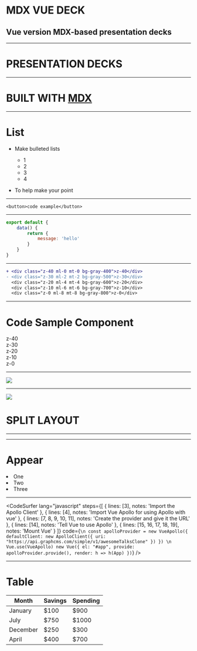 
# MDX VUE DECK

## Vue version MDX-based presentation decks

---

# PRESENTATION DECKS

---

<h1>BUILT WITH <a href="https://github.com/mdx-js/mdx" target="_blank">MDX</a></h1>

---

# List

- Make bulleted lists

    - 1
    - 2
    - 3
    - 4

- To help make your point

---

```
<button>code example</button>
```

---

```jsx
export default {
    data() {
        return {
            message: 'hello'
        }
    }
}
```

---

```diff
+ <div class="z-40 ml-0 mt-0 bg-gray-400">z-40</div>
- <div class="z-30 ml-2 mt-2 bg-gray-500">z-30</div>
  <div class="z-20 ml-4 mt-4 bg-gray-600">z-20</div>
  <div class="z-10 ml-6 mt-6 bg-gray-700">z-10</div>
  <div class="z-0 ml-8 mt-8 bg-gray-800">z-0</div>
```

---

# Code Sample Component

<CodeSample lineNumbers={true}>
  <div class="relative h-32 text-center">
    <div class="z-40 absolute w-24 h-24 ml-0 mt-0 bg-gray-400 flex justify-center items-center">z-40</div>
    <div class="z-30 absolute w-24 h-24 ml-2 mt-2 bg-gray-500 flex justify-center items-center">z-30</div>
    <div class="z-20 absolute w-24 h-24 ml-4 mt-4 bg-gray-600 flex justify-center items-center">z-20</div>
    <div class="z-10 absolute w-24 h-24 ml-6 mt-6 bg-gray-700 flex justify-center items-center">z-10</div>
    <div class="z-0 absolute w-24 h-24 ml-8 mt-8 bg-gray-800 flex justify-center items-center">z-0</div>
  </div>
</CodeSample>

---

![](https://images.unsplash.com/photo-1462331940025-496dfbfc7564?ixlib=rb-1.2.1&ixid=eyJhcHBfaWQiOjEyMDd9&auto=format&fit=crop&w=1054&q=80)

---

<Split>

![](https://images.unsplash.com/photo-1462331940025-496dfbfc7564?ixlib=rb-1.2.1&ixid=eyJhcHBfaWQiOjEyMDd9&auto=format&fit=crop&w=1054&q=80)

# SPLIT LAYOUT

</Split>

---

<BGImage src="/images/think.gif" />

---

# Appear

<Appear>
  <li class="text-blue-700">One</li>
  <li>Two</li>
  <li>Three</li>
</Appear>

---

<CodeSurfer
  lang="javascript"
  steps={[
    { lines: [3], notes: 'Import the Apollo Client' },
    { lines: [4], notes: 'Import Vue Apollo for using Apollo with vue' },
    {
      lines: [7, 8, 9, 10, 11],
      notes: 'Create the provider and give it the URL'
    },
    { lines: [14], notes: 'Tell Vue to use Apollo' },
    { lines: [15, 16, 17, 18, 19], notes: 'Mount Vue' }
  ]}
  code={`
\n
const apolloProvider = new VueApollo({
  defaultClient: new ApolloClient({
    uri: "https://api.graphcms.com/simple/v1/awesomeTalksClone"
  })
})
\n
Vue.use(VueApollo)
new Vue({
  el: "#app",
  provide: apolloProvider.provide(),
  render: h => h(App)
})
  `}
/>

---

# Table

|Month|Savings|Spending|
|--- |--- |--- |
|January|$100|$900|
|July|$750|$1000|
|December|$250|$300|
|April|$400|$700|
